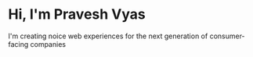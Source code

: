 # Hi, I'm Pravesh Vyas

I'm creating noice web experiences for the next generation of consumer-facing companies
